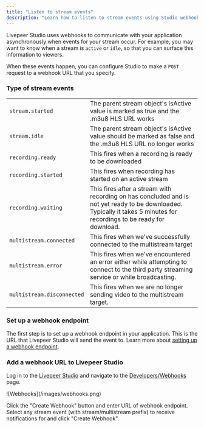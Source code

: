 ```yaml
---
title: "Listen to stream events"
description: "Learn how to listen to stream events using Studio webhooks"
---
```


Livepeer Studio uses webhooks to communicate with your application
asynchronously when events for your stream occur. For example, you may want to
know when a stream is `active` or `idle`, so that you can surface this
information to viewers.

When these events happen, you can configure Studio to make a `POST` request to a webhook URL that you specify.

### Type of stream events

|                            |                                                                                                                                                                        |
| -------------------------- | ---------------------------------------------------------------------------------------------------------------------------------------------------------------------- |
| `stream.started`           | The parent stream object's isActive value is marked as true and the .m3u8 HLS URL works                                                                                |
| `stream.idle`              | The parent stream object's isActive value should be marked as false and the .m3u8 HLS URL no longer works                                                              |
| `recording.ready`          | This fires when a recording is ready to be downloaded                                                                                                                  |
| `recording.started`        | This fires when recording has started on an active stream                                                                                                              |
| `recording.waiting`        | This fires after a stream with recording on has concluded and is not yet ready to be downloaded. Typically it takes 5 minutes for recordings to be ready for download. |
| `multistream.connected`    | This fires when we've successfully connected to the multistream target                                                                                                 |
| `multistream.error`        | This fires when we've encountered an error either while attempting to connect to the third party streaming service or while broadcasting.                              |
| `multistream.disconnected` | This fires when we are no longer sending video to the multistream target.                                                                                              |

### Set up a webhook endpoint

The first step is to set up a webhook endpoint in your application. This is the URL that Livepeer Studio will send the event to. Learn more about [setting up a webhook endpoint](/developers/guides/setup-and-listen-to-webhooks).

### Add a webhook URL to Livepeer Studio

Log in to the [Livepeer Studio](https://livepeer.studio/) and navigate to the [Developers/Webhooks](https://livepeer.studio/dashboard/developers/webhooks) page.

<Frame>![Webhooks](/images/webhooks.png)</Frame>

Click the "Create Webhook" button and enter URL of webhook endpoint. Select any stream event (with stream/multistream prefix) to receive notifications for and click "Create Webhook".
